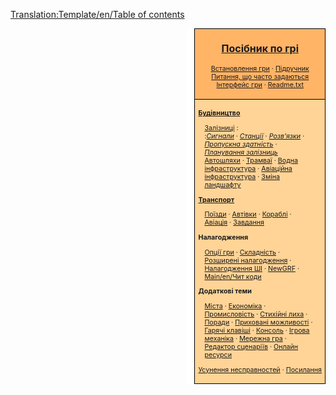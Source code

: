 <noinclude>[[Translation:Template/en/Table of contents]]{{en/-}}</noinclude>
<div style="float:right; padding-left:12px; background:#ffffff;">
<div style="border:1px solid #000000; background:#ffb466; padding:5px; -moz-border-radius-topleft:5px; -moz-border-radius-topright:5px; font-size: 12pt;">
<center><strong><font size="3">[[Main/uk/OpenTTD|Посібник по грі]]</font></strong></center>
<div style="font-size: 8pt; text-align: center;">
[[Main/uk/Встановлення|Встановлення гри]] &middot; 
[[Main/uk/Підручник|Підручник]]<br />
[[Main/uk/Питання, що часто задаються|Питання, що часто задаються]]<br /> 
[[Main/uk/Інтерфейс гри|Інтерфейс гри]] &middot;
[[Main/uk/Readme.txt|Readme.txt]]
</div>
</div>
<div style="border:1px solid black; border-top-width: 0px; background:#ffd496; padding:5px; -moz-border-radius-bottomleft:5px; -moz-border-radius-bottomright:8px; font-size: 8pt;">

<div style="width: 186px">
'''[[Main/uk/Будівництво|Будівництво]]'''
<div style="margin-left:10px;">
[[Main/uk/Залізничне будівництво|Залізниці]] : <br />
:''[[Main/uk/Сигнали|Сигнали]]'' &middot; ''[[Main/uk/Залізничні станції|Станції]]'' &middot; ''[[Main/uk/Розв’язки|Розв’язки]]'' &middot; ''[[Main/uk/Пропускна здатність залізниць|Пропускна здатність]]'' &middot; ''[[Main/uk/Планування залізниць|Планування залізниць]]''
[[Main/uk/Автотранспортне будівництво|Автошляхи]] &middot; [[Main/uk/Трамваї|Трамваї]] &middot; [[Main/uk/Водна інфраструктура|Водна інфраструктура]] &middot; [[Main/uk/Авіаційна інфраструктура|Авіаційна інфраструктура]] &middot; [[Main/uk/Зміна ландшафту|Зміна ландшафту]]
</div>
</div>

<div style="width: 186px">
'''[[Main/uk/Транспорт|Транспорт]]'''
<div style="margin-left:10px;">
[[Main/uk/Поїзди|Поїзди]] &middot; [[Main/uk/Автівки|Автівки]] &middot; [[Main/uk/Кораблі|Кораблі]] &middot;
[[Main/uk/Авіація|Авіація]] &middot; [[Main/uk/Завдання|Завдання]]
</div>
</div>

<div style="width: 186px">
'''Налагодження'''
<div style="margin-left:10px;">
[[Main/uk/Вікно опцій гри|Опції гри]] &middot; [[Main/uk/Складність|Складність]] &middot; [[Main/uk/Розширені налагодження|Розширені налагодження]] &middot; [[Main/uk/Налагодження ШІ|Налагодження ШІ]] &middot;
[[Main/uk/NewGRF|NewGRF]] &middot; [[Main/en/Чит коди]]
</div>
</div>

<div style="width: 186px">
'''Додаткові теми'''<br />
<div style="margin-left:10px;">
[[Main/uk/Місто|Міста]] &middot; [[Main/uk/Економіка|Економіка]] &middot; [[Main/uk/Промисловість|Промисловість]] &middot;
[[Main/uk/Стихійні лиха|Стихійні лиха]] &middot; [[Main/uk/Поради|Поради]] &middot;
[[Main/uk/Приховані можливості|Приховані можливості]] &middot; [[Main/uk/Гарячі клавіші|Гарячі клавіші]] &middot;
[[Main/uk/Консоль|Консоль]] &middot; [[Main/uk/Ігрова механіка|Ігрова механіка]] &middot;
[[Main/uk/Мережна гра|Мережна гра]] &middot; [[Main/uk/Редактор сценаріїв|Редактор сценаріїв]] &middot;
[[Main/uk/Онлайн ресурси|Онлайн ресурси]]
</div>
</div>

[[Main/uk/Усунення несправностей|Усунення несправностей]] &middot; [[Main/uk/Посилання|Посилання]]
</div>
</div>
<includeonly>[[Category:en/Manual|{{PAGENAME}}]]</includeonly>